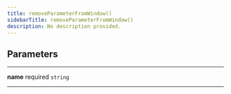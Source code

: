 ```yaml
---
title: removeParameterFromWindow()
sidebarTitle: removeParameterFromWindow()
description: No description provided.
---
```


## Parameters

---

**<span className="parameter-name">name</span>** <span className="optional-status">required</span> <code>string</code>

---
